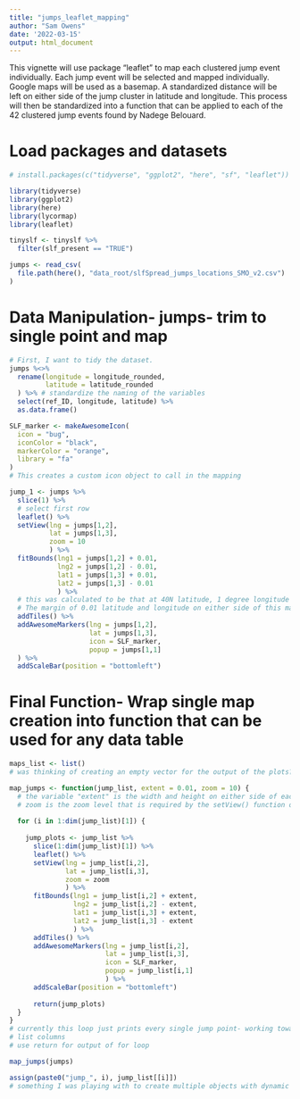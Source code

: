 ```yaml
---
title: "jumps_leaflet_mapping"
author: "Sam Owens"
date: '2022-03-15'
output: html_document
---
```


This vignette will use package "leaflet" to map each clustered jump event individually. Each jump event will be selected and mapped individually. Google maps will be used as a basemap. A standardized distance will be left on either side of the jump cluster in latitude and longitude. This process will then be standardized into a function that can be applied to each of the 42 clustered jump events found by Nadege Belouard.

# Load packages and datasets

```r

# install.packages(c("tidyverse", "ggplot2", "here", "sf", "leaflet"))

library(tidyverse)
library(ggplot2)
library(here)
library(lycormap)
library(leaflet)

```

```r

tinyslf <- tinyslf %>%
  filter(slf_present == "TRUE")

jumps <- read_csv(
  file.path(here(), "data_root/slfSpread_jumps_locations_SMO_v2.csv")
)

```

# Data Manipulation- jumps- trim to single point and map

``` r

# First, I want to tidy the dataset.
jumps %<>%
  rename(longitude = longitude_rounded,
         latitude = latitude_rounded
  ) %>% # standardize the naming of the variables
  select(ref_ID, longitude, latitude) %>%
  as.data.frame()

```

``` r

SLF_marker <- makeAwesomeIcon(
  icon = "bug",
  iconColor = "black",
  markerColor = "orange",
  library = "fa"
)
# This creates a custom icon object to call in the mapping

```

```r

jump_1 <- jumps %>%
  slice(1) %>%
  # select first row
  leaflet() %>%
  setView(lng = jumps[1,2],
          lat = jumps[1,3],
          zoom = 10
          ) %>%
  fitBounds(lng1 = jumps[1,2] + 0.01, 
            lng2 = jumps[1,2] - 0.01,
            lat1 = jumps[1,3] + 0.01,
            lat2 = jumps[1,3] - 0.01
            ) %>%
  # this was calculated to be that at 40N latitude, 1 degree longitude change is equal to about 85km. 1 degree latitude change is equal to able 111km. Retrieved from https://www.nhc.noaa.gov/gccalc.shtml
  # The margin of 0.01 latitude and longitude on either side of this marker will add about 1km on either side. This should set the map zoom to an acceptable distance
  addTiles() %>%
  addAwesomeMarkers(lng = jumps[1,2], 
                    lat = jumps[1,3], 
                    icon = SLF_marker,
                    popup = jumps[1,1]
  ) %>%
  addScaleBar(position = "bottomleft") 

```

# Final Function- Wrap single map creation into function that can be used for any data table

``` r

maps_list <- list()
# was thinking of creating an empty vector for the output of the plots?

map_jumps <- function(jump_list, extent = 0.01, zoom = 10) {
  # the variable "extent" is the width and height on either side of each point that you want mapped, in degrees latitude or longitude. If put into fitBounds(), this variable will fit the boundaries of the mapped area to the lat & long of the point, plus and minus the "extent" distance
  # zoom is the zoom level that is required by the setView() function of leaflet
  
  for (i in 1:dim(jump_list)[1]) {
    
    jump_plots <- jump_list %>%
      slice(1:dim(jump_list)[1]) %>%
      leaflet() %>%
      setView(lng = jump_list[i,2],
              lat = jump_list[i,3],
              zoom = zoom
              ) %>%
      fitBounds(lng1 = jump_list[i,2] + extent, 
                lng2 = jump_list[i,2] - extent,
                lat1 = jump_list[i,3] + extent,
                lat2 = jump_list[i,3] - extent
                ) %>%
      addTiles() %>%
      addAwesomeMarkers(lng = jump_list[i,2], 
                        lat = jump_list[i,3], 
                        icon = SLF_marker,
                        popup = jump_list[i,1]
                        ) %>%
      addScaleBar(position = "bottomleft") 
      
      return(jump_plots)
  }
}
# currently this loop just prints every single jump point- working towards dynamically created/named objects for each plot
# list columns
# use return for output of for loop

map_jumps(jumps)

assign(paste0("jump_", i), jump_list[[i]])
# something I was playing with to create multiple objects with dynamic naming
```


